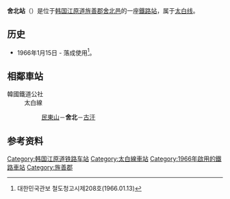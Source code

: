 {{朝鮮半島車站資訊
|公司色 = #0066b3
|文字色 = 
|站名 = 舍北站<br />{{lang|en|Sabuk}}
|圖片 = Sabuk station front 160509.jpg
|pxl = 
|圖片說明 =
|車站編號 = 
|前一站 = [[民东山站|民东山]]
|前一站距離 = 6.7
|後一站距離 = 6.0
|後一站 = [[古汗站|古汗]]
|距離 =75.8
|起點站 = [[堤川站|堤川]]
|所屬路線 = [[太白线|太白线]]
|諺文 = 사북역
|朝鮮漢字 = 舍北驛
|文觀部式 =Sabuk-yeok 
|馬-賴式 =
|副站名 = 
|停站路線數 = 
|所屬公司 = [[韩国铁道公社|韩国铁道公社]]
|所在地 =[[江原道_(韩国)|江原道]][[旌善郡|旌善郡]][[舍北邑|舍北邑]]
|車站構造 = 地面車站
|月台配置 = 
|啟用年月日 =1966年1月15日
|廢站年月日 = 
|上下車人次 =
|統計年度 =
|轉車 = 
|備註 = 
|全寬備註 = 
}}

'''舍北站'''（{{kor|諺=사북역|漢=舍北驛|羅=Sabuk yeok|f=y}}）是位于[[韩国|韩国]][[江原道_(韩国)|江原道]][[旌善郡|旌善郡]][[舍北邑|舍北邑]]的一座[[鐵路站|鐵路站]]，属于[[太白线|太白线]]。

== 历史 ==
*1966年1月15日 - 落成使用<ref>대한민국관보 철도청고시제208호(1966.01.13)</ref>。

== 相鄰車站 ==
;韓國鐵道公社
:太白線
::[[民東山站|民東山]]－'''舍北'''－[[古汗站|古汗]]

== 参考资料 ==
{{reflist}}

{{太白线}}
{{无穷花号}}

[[Category:韩国江原道铁路车站|Category:韩国江原道铁路车站]]
[[Category:太白線車站|Category:太白線車站]]
[[Category:1966年啟用的鐵路車站|Category:1966年啟用的鐵路車站]]
[[Category:旌善郡|Category:旌善郡]]